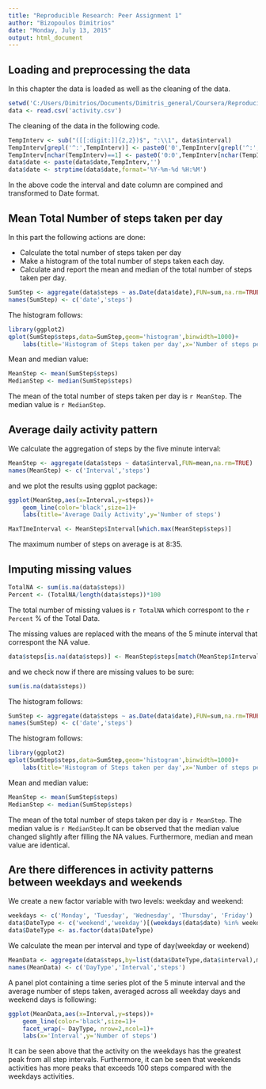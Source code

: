 ```yaml
---
title: "Reproducible Research: Peer Assignment 1"
author: "Bizopoulos Dimitrios"
date: "Monday, July 13, 2015"
output: html_document
---
```


## Loading and preprocessing the data
In this chapter the data is loaded as well as the cleaning of the data.

```r
setwd('C:/Users/Dimitrios/Documents/Dimitris_general/Coursera/Reproducible research')
data <- read.csv('activity.csv')
```

The cleaning of the data in the following code. 

```r
TempInterv <- sub("([[:digit:]]{2,2})$", ":\\1", data$interval)
TempInterv[grepl('^:',TempInterv)] <- paste0('0',TempInterv[grepl('^:',TempInterv)])
TempInterv[nchar(TempInterv)==1] <- paste0('0:0',TempInterv[nchar(TempInterv)==1])
data$date <- paste(data$date,TempInterv,'')
data$date <- strptime(data$date,format='%Y-%m-%d %H:%M')
```

In the above code the interval and date column are compined and transformed to Date format.

## Mean Total Number of steps taken per day

In this part the following actions are done:

* Calculate the total number of steps taken per day
* Make a histogram of the total number of steps taken each day.
* Calculate and report the mean and median of the total number of steps taken per day.

```r
SumStep <- aggregate(data$steps ~ as.Date(data$date),FUN=sum,na.rm=TRUE)
names(SumStep) <- c('date','steps')
```


The histogram follows:
```r
library(ggplot2)
qplot(SumStep$steps,data=SumStep,geom='histogram',binwidth=1000)+
    labs(title='Histogram of Steps taken per day',x='Number of steps per day')
```


Mean and median value:

```r
MeanStep <- mean(SumStep$steps)
MedianStep <- median(SumStep$steps)
```

The mean of the total number of steps taken per day is `r MeanStep`. The median value is `r MedianStep`.

## Average daily activity pattern

We calculate the aggregation of steps by the five minute interval: 
```r
MeanStep <- aggregate(data$steps ~ data$interval,FUN=mean,na.rm=TRUE)
names(MeanStep) <- c('Interval','steps')
```

and we plot the results using ggplot package:
```r
ggplot(MeanStep,aes(x=Interval,y=steps))+
    geom_line(color='black',size=1)+
    labs(title='Average Daily Activity',y='Number of steps')
```

```r
MaxTImeInterval <- MeanStep$Interval[which.max(MeanStep$steps)]
```

The maximum number of steps on average is at 8:35.

## Imputing missing values

```r
TotalNA <- sum(is.na(data$steps))
Percent <- (TotalNA/length(data$steps))*100
```

The total number of missing values is `r TotalNA` which correspont to the `r Percent` % of the Total Data.  

The missing values are replaced with the means of the 5 minute interval that correspont the NA value.

```r
data$steps[is.na(data$steps)] <- MeanStep$steps[match(MeanStep$Interval,data$interval[is.na(data$steps)])]
```
and we check now if there are missing values to be sure:

```r
sum(is.na(data$steps))
```

The histogram follows:

```r
SumStep <- aggregate(data$steps ~ as.Date(data$date),FUN=sum,na.rm=TRUE)
names(SumStep) <- c('date','steps')
```


The histogram follows:
```r
library(ggplot2)
qplot(SumStep$steps,data=SumStep,geom='histogram',binwidth=1000)+
    labs(title='Histogram of Steps taken per day',x='Number of steps per day')
```

Mean and median value:

```r
MeanStep <- mean(SumStep$steps)
MedianStep <- median(SumStep$steps)
```

The mean of the total number of steps taken per day is `r MeanStep`. The median value is `r MedianStep`.It can be observed that the median value changed slightly after filling the NA values. Furthermore, median and mean value are identical.

## Are there differences in activity patterns between weekdays and weekends

We create a new factor variable with two levels: weekday and weekend:

```r
weekdays <- c('Monday', 'Tuesday', 'Wednesday', 'Thursday', 'Friday')
data$DateType <- c('weekend','weekday')[(weekdays(data$date) %in% weekdays)+1L]
data$DateType <- as.factor(data$DateType)
```
We calculate the mean per interval and type of day(weekday or weekend)
```r
MeanData <- aggregate(data$steps,by=list(data$DateType,data$interval),mean)
names(MeanData) <- c('DayType','Interval','steps')
```
A panel plot containing a time series plot of the 5 minute interval and the average number of steps taken, averaged across all weekday days and weekend days is following:

```r
ggplot(MeanData,aes(x=Interval,y=steps))+
    geom_line(color='black',size=1)+
    facet_wrap(~ DayType, nrow=2,ncol=1)+
    labs(x='Interval',y='Number of steps')
```


It can be seen above that the activity on the weekdays has the greatest peak from all step intervals. Furthermore, it can be seen that weekends activities has more peaks that exceeds 100 steps compared with the weekdays activities.
